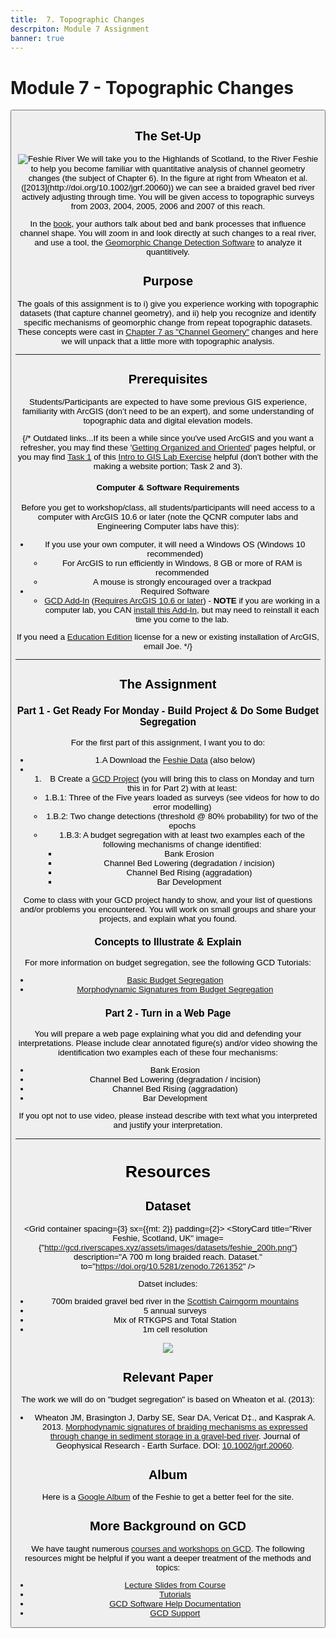 ```yaml
---
title: 	7. Topographic Changes
descrpiton: Module 7 Assignment
banner: true
---
```

# Module 7 - Topographic Changes

<Button to="/Course_Topics/module-07" title="See Corresponding Learning Module" fullWidth color="secondary" iconName="AutoStories" />

## The Set-Up
<Image src="https://agupubs.onlinelibrary.wiley.com/cms/asset/0820afd5-68ce-4b79-9cd8-1955fb4cc4fa/jgrf20060-fig-0002-m.png" alt="Feshie River" caption="The River Feshie, Scotland, UK" float="right" />
We will take you to the Highlands of Scotland, to the River Feshie to help you become  familiar with quantitative analysis of channel geometry changes (the subject of Chapter 6). In the figure at right from Wheaton et al. ([2013](http://doi.org/10.1002/jgrf.20060)) we can see a braided gravel bed river actively adjusting through time. You will be given access to topographic surveys from 2003, 2004, 2005, 2006 and 2007 of this reach. 

In the [book](/syllabus/2021_Spring.html#fyirs--brierley-2013), your authors talk about bed and bank processes that influence channel shape. You will zoom in and look directly at such changes to a real river, and use a tool, the [Geomorphic Change Detection Software](http://gcd.riverscapes.net) to analyze it quantitively. 

## Purpose
The goals of this assignment is to i) give you experience working with topographic datasets (that capture channel geometry), and ii) help you recognize and identify specific mechanisms of geomorphic change from repeat topographic datasets. These concepts were cast in  [Chapter 7 as "Channel Geomery"](https://ebookcentral-proquest-com.dist.lib.usu.edu/lib/usu/reader.action?docID=1032536&ppg=132) changes and here we will unpack that a little more with topographic analysis. 

----------------
## Prerequisites
Students/Participants are expected to have some previous GIS experience, familiarity with ArcGIS (don’t need to be an expert), and some understanding of topographic data and digital elevation models.

{/* 
 Outdated links...If its been a while since you've used ArcGIS and you want a refresher, you may find these '[Getting Organized and Oriented](http://gis.joewheaton.org/assignments/labs/lab01/getting-organized-and-oriented)' pages helpful, or you may find [Task 1](http://gis.joewheaton.org/assignments/labs/lab01/task-1---build-map) of this [Intro to GIS Lab Exercise](http://gis.joewheaton.org/assignments/labs/lab01)  helpful (don't bother with the making a website portion; Task 2 and 3). 

#### Computer & Software  Requirements

Before you get to workshop/class, all students/participants will need access to a computer with ArcGIS 10.6 or later (note the QCNR computer labs and Engineering Computer labs have this):

- If you use your own  computer, it will need a Windows OS (Windows 10 recommended) 
  - For ArcGIS to run efficiently in Windows, 8 GB or more of RAM is recommended 
  - A mouse is strongly encouraged over a trackpad
- Required Software 
  - [GCD Add-In](http://gcd.riverscapes.xyz/Download/) ([Requires ArcGIS 10.6 or later](http://gcd.riverscapes.xyz/Download/about.html)) - **NOTE** if you are working in a computer lab, you CAN [install this Add-In](http://gcd.riverscapes.xyz/Download/install.html), but may need to reinstall it each time you come to the lab.

If you need a [Education Edition](http://esri.com/educationedition/) license for a new or existing installation of ArcGIS, email Joe.
*/}

-----------
## The Assignment

### Part 1 - Get Ready For Monday - Build Project & Do Some Budget Segregation

For the first part of this assignment, I want you to do:
- 1.A Download the [Feshie Data](http://gcd.riverscapes.xyz/Tutorials/example-data-sets.html) (also below)
- 1. B Create a [GCD Project](http://gcd.riverscapes.xyz/Concepts/projects.html) (you will bring this to class on Monday and turn this in for Part 2) with at least:
  -  1.B.1: Three of the Five years loaded as surveys (see videos for how to do error modelling)
  - 1.B.2: Two change detections (threshold @ 80% probability) for two of the epochs 
  - 1.B.3: A budget segregation with at least two examples each of the following mechanisms of change identified:
    - Bank Erosion 
    - Channel Bed Lowering (degradation / incision)
    - Channel Bed Rising (aggradation)
    - Bar Development 

Come to class with your GCD project handy to show, and your list of questions and/or problems you encountered. You will work on small groups and share your projects, and explain what you found. 

### Concepts to Illustrate & Explain


<Youtube embedId="QXEC1CGKA_8" caption="Building your GCD Project. In this tutorial, I show you how to get through 1.B.1 and 1.B.2 above." />

<Youtube embedId="zEka703CiH8" caption="Doing Budget Segregation. In this tutorial, I show you how to get through 1.B.3 above." />


For more information on budget segregation, see the following GCD Tutorials:
- [Basic Budget Segregation](http://gcd.riverscapes.xyz/Tutorials/GeomorphicInterpretation/simple-budget-segregation.html)
- [Morphodynamic Signatures from Budget Segregation](http://gcd.riverscapes.xyz/Tutorials/GeomorphicInterpretation/morphodynamic-signatures-from-budget-segeregation.html)


### Part 2 - Turn in a Web Page
You will prepare a web page explaining what you did and defending your interpretations. Please include clear annotated figure(s) and/or video showing the identification two examples each of these four mechanisms:

- Bank Erosion 
- Channel Bed Lowering (degradation / incision)
- Channel Bed Rising (aggradation)
- Bar Development 

If you opt not to use video, please instead describe with text what you interpreted and justify your interpretation. 

  


-------
# Resources

## Dataset

<Grid container spacing={3} sx={{mt: 2}} padding={2}>
      <StoryCard 
        title="River Feshie, Scotland, UK"
        image={"http://gcd.riverscapes.xyz/assets/images/datasets/feshie_200h.png"}
        description="A 700 m long braided reach. Dataset."
        to="https://doi.org/10.5281/zenodo.7261352" />
</Grid>

Datset includes:
- 700m braided gravel bed river in the <Icon iconName="Place" /> [Scottish Cairngorm mountains](https://www.google.com/maps/place/57%C2%B000'41.4%22N+3%C2%B054'16.1%22W/@57.0099348,-3.9000104,6821m/data=!3m1!1e3!4m5!3m4!1s0x0:0x0!8m2!3d57.01149!4d-3.90446)
- 5 annual surveys
- Mix of RTKGPS and Total Station
- 1m cell resolution

<Image to="https://doi.org/10.5281/zenodo.7261352" src="https://zenodo.org/badge/DOI/10.5281/zenodo.7261352.svg" />


## Relevant Paper
The work we will do on "budget segregation" is based on Wheaton et al. (2013):
- Wheaton JM, Brasington J, Darby SE, Sear DA, Vericat D‡., and Kasprak A. 2013. [Morphodynamic signatures of braiding mechanisms as expressed through change in sediment storage in a gravel-bed river](http://doi.org/10.1002/jgrf.20060). Journal of Geophysical Research - Earth Surface. DOI: [10.1002/jgrf.20060](http://doi.org/10.1002/jgrf.20060).

## Album
Here is a [Google Album](https://photos.app.goo.gl/QWfkPqTH5PvBVdk38) of the Feshie to get a better feel for the site. 

## More Background on GCD



We have taught numerous [courses and workshops on GCD](http://gcd.riverscapes.xyz/Workshops/). The following resources might be helpful if you want a deeper treatment of the methods and topics:
- [Lecture Slides from Course](http://gcd.riverscapes.xyz/Workshops/2019/wats5150/topics.html)
- [Tutorials](http://gcd.riverscapes.xyz/Tutorials/)
- [GCD Software Help Documentation](http://gcd.riverscapes.xyz/Help/)
- [GCD Support](http://gcd.riverscapes.xyz/support.html)
